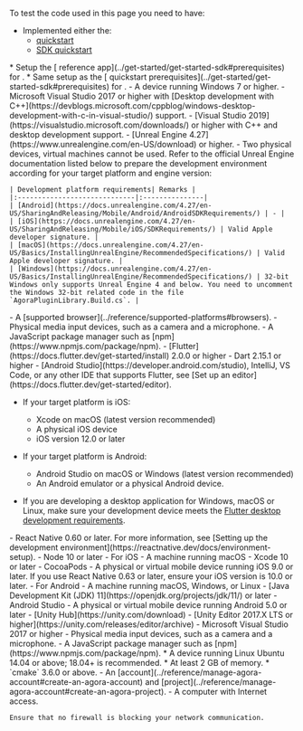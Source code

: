 To test the code used in this page you need to have:
<PlatformWrapper notAllowed="react-js,windows,electron,unity" >
* Implemented either the:
    - [<Vg k="UIK"/> quickstart](../get-started/get-started-uikit)
    - [SDK quickstart](../get-started/get-started-sdk)
</PlatformWrapper>
<PlatformWrapper platform="react-js" >
* Setup the [<Vpd  k="SDK" /> reference app](../get-started/get-started-sdk#prerequisites) for <Vpd k="NAME"/>.
</PlatformWrapper>
<PlatformWrapper platform="windows" >
* Same setup as the [<Vpd  k="SDK" /> quickstart prerequisites](../get-started/get-started-sdk#prerequisites) for <Vpd k="NAME"/>.
</PlatformWrapper>
<PlatformWrapper platform="windows">
- A device running Windows 7 or higher.
- Microsoft Visual Studio 2017 or higher with [Desktop development with C++](https://devblogs.microsoft.com/cppblog/windows-desktop-development-with-c-in-visual-studio/) support.
</PlatformWrapper>
<PlatformWrapper platform="unreal">
- [Visual Studio 2019](https://visualstudio.microsoft.com/downloads/) or higher with C++ and desktop development support.
- [Unreal Engine 4.27](https://www.unrealengine.com/en-US/download) or higher.
- Two physical devices, virtual machines cannot be used. Refer to the official Unreal Engine documentation listed below to prepare the development environment according for your target platform and engine version:

    | Development platform requirements| Remarks |
    |:-----------------------------|:---------------|
    | [Android](https://docs.unrealengine.com/4.27/en-US/SharingAndReleasing/Mobile/Android/AndroidSDKRequirements/) | - |
    | [iOS](https://docs.unrealengine.com/4.27/en-US/SharingAndReleasing/Mobile/iOS/SDKRequirements/) | Valid Apple developer signature. |
    | [macOS](https://docs.unrealengine.com/4.27/en-US/Basics/InstallingUnrealEngine/RecommendedSpecifications/) | Valid Apple developer signature. |
    | [Windows](https://docs.unrealengine.com/4.27/en-US/Basics/InstallingUnrealEngine/RecommendedSpecifications/) | 32-bit Windows only supports Unreal Engine 4 and below. You need to uncomment the Windows 32-bit related code in the file `AgoraPluginLibrary.Build.cs`. |

</PlatformWrapper>
<PlatformWrapper platform="web">
- A [supported browser](../reference/supported-platforms#browsers).
<ProductWrapper notAllowed="signaling">
- Physical media input devices, such as a camera and a microphone.
</ProductWrapper>
- A JavaScript package manager such as [npm](https://www.npmjs.com/package/npm).
</PlatformWrapper>
<PlatformWrapper platform="flutter">
- [Flutter](https://docs.flutter.dev/get-started/install) 2.0.0 or higher
- Dart 2.15.1 or higher
- [Android Studio](https://developer.android.com/studio), IntelliJ, VS Code, or any other IDE that supports Flutter, see [Set up an editor](https://docs.flutter.dev/get-started/editor).

- If your target platform is iOS:
  - Xcode on macOS (latest version recommended)
  - A physical iOS device
  - iOS version 12.0 or later

- If your target platform is Android:
  - Android Studio on macOS or Windows (latest version recommended)
  - An Android emulator or a physical Android device.

- If you are developing a desktop application for Windows, macOS or Linux, make sure your development device meets the [Flutter desktop development requirements](https://docs.flutter.dev/development/platform-integration/desktop).

</PlatformWrapper>
<PlatformWrapper platform="react-native">
- React Native 0.60 or later. For more information, see [Setting up the development environment](https://reactnative.dev/docs/environment-setup).
- Node 10 or later
- For iOS
    - A machine running macOS
    - Xcode 10 or later
    - CocoaPods
    - A physical or virtual mobile device running iOS 9.0 or later. If you use React Native 0.63 or later, ensure your iOS version is 10.0 or later.
- For Android
    - A machine running macOS, Windows, or Linux
    - [Java Development Kit (JDK) 11](https://openjdk.org/projects/jdk/11/) or later
    - Android Studio
    - A physical or virtual mobile device running Android 5.0 or later
</PlatformWrapper>
<PlatformWrapper platform="unity">
- [Unity Hub](https://unity.com/download)
- [Unity Editor 2017.X LTS or higher](https://unity.com/releases/editor/archive)
- Microsoft Visual Studio 2017 or higher
</PlatformWrapper>
<PlatformWrapper platform="electron">
- Physical media input devices, such as a camera and a microphone.
- A JavaScript package manager such as [npm](https://www.npmjs.com/package/npm).
</PlatformWrapper>
<PlatformWrapper platform="linux-c">
* A device running Linux Ubuntu 14.04 or above; 18.04+ is recommended.
* At least 2 GB of memory.
* `cmake` 3.6.0 or above.
</PlatformWrapper>
- An <Vg k="COMPANY" /> [account](../reference/manage-agora-account#create-an-agora-account) and [project](../reference/manage-agora-account#create-an-agora-project).
- A computer with Internet access.

    Ensure that no firewall is blocking your network communication.
